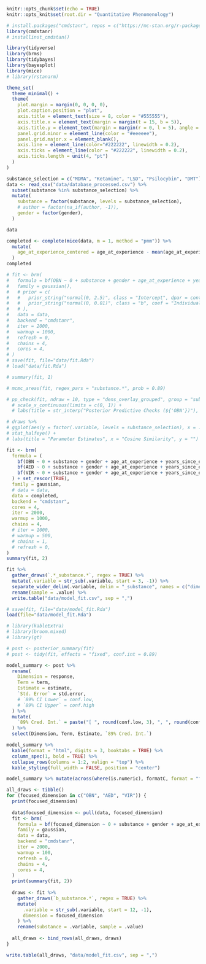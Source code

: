 ```r
knitr::opts_chunk$set(echo = TRUE)
knitr::opts_knit$set(root.dir = "Quantitative Phenomenology")

# install.packages("cmdstanr", repos = c("https://mc-stan.org/r-packages/", getOption("repos")))
library(cmdstanr)
# installinst_cmdstan()

library(tidyverse)
library(brms)
library(tidybayes)
library(bayesplot)
library(mice)
# library(rstanarm)

theme_set(
  theme_minimal() +
  theme(
    plot.margin = margin(0, 0, 0, 0),
    plot.caption.position = "plot",
    axis.title = element_text(size = 8, color = "#555555"),
    axis.title.x = element_text(margin = margin(t = 15, b = 5)),
    axis.title.y = element_text(margin = margin(r = 0, l = 5), angle = 0, vjust = 0.98, hjust = 0.5),
    panel.grid.minor = element_line(color = "#eeeeee"),
    panel.grid.major.x = element_blank(),
    axis.line = element_line(color="#222222", linewidth = 0.2),
    axis.ticks = element_line(color = "#222222", linewidth = 0.2),
    axis.ticks.length = unit(4, "pt")
  )
)
```

```r
substance_selection = c("MDMA", "Ketamine", "LSD", "Psilocybin", "DMT")
data <- read_csv("data/database_processed.csv") %>% 
  subset(substance %in% substance_selection) %>% 
  mutate(
    substance = factor(substance, levels = substance_selection),
    # author = factor(na_if(author, -1)),
    gender = factor(gender),
  )

data
```

```r
completed <- complete(mice(data, m = 1, method = "pmm")) %>% 
  mutate(
    age_at_experience_centered = age_at_experience - mean(age_at_experience)
  )
completed
```

```r
# fit <- brm(
#   formula = bf(OBN ~ 0 + substance + gender + age_at_experience + years_since_experience + (1 | author)) + set_rescor(FALSE),
#   family = gaussian(),
#   # prior = c(
#   #   prior_string("normal(0, 2.5)", class = "Intercept", dpar = contrast_categories),
#   #   prior_string("normal(0, 0.01)", class = "b", coef = "Individualism", dpar = contrast_categories)
#   # ),
#   data = data,
#   backend = "cmdstanr",
#   iter = 2000,
#   warmup = 1000,
#   refresh = 0,
#   chains = 4,
#   cores = 4,
# )
# save(fit, file="data/fit.Rda")
# load("data/fit.Rda")

# summary(fit, 1)

# mcmc_areas(fit, regex_pars = "substance.*", prob = 0.89)

# pp_check(fit, ndraw = 10, type = "dens_overlay_grouped", group = "substance") +
  # scale_x_continuous(limits = c(0, 1)) +
  # labs(title = str_interp("Posterior Predictive Checks (${'OBN'})"), x = "Cosine Similarity")
```

```r
# draws %>%
# ggplot(aes(y = factor(.variable, levels = substance_selection), x = .value)) +
# stat_halfeye() +
# labs(title = "Parameter Estimates", x = "Cosine Similarity", y = "")
```

```r
fit <- brm(
  formula = (
    bf(OBN ~ 0 + substance + gender + age_at_experience + years_since_experience + (1 | author)) +
    bf(AED ~ 0 + substance + gender + age_at_experience + years_since_experience + (1 | author)) +
    bf(VIR ~ 0 + substance + gender + age_at_experience + years_since_experience + (1 | author))
  ) + set_rescor(TRUE),
  family = gaussian,
  # data = data,
  data = completed,
  backend = "cmdstanr",
  cores = 4,
  iter = 2000,
  warmup = 1000,
  chains = 4,
  # iter = 1000,
  # warmup = 500,
  # chains = 1,
  # refresh = 0,
)
summary(fit, 2)

fit %>% 
  gather_draws(`.*_substance.*`, regex = TRUE) %>% 
  mutate(.variable = str_sub(.variable, start = 3, -1)) %>% 
  separate_wider_delim(.variable, delim = "_substance", names = c("dimension", "substance")) %>% 
  rename(sample = .value) %>%
  write.table("data/model_fit.csv", sep = ",")
```

```r
# save(fit, file="data/model_fit.Rda")
load(file="data/model_fit.Rda")
```

```r
# library(kableExtra)
# library(broom.mixed)
# library(gt)

# post <- posterior_summary(fit)
# post <- tidy(fit, effects = "fixed", conf.int = 0.89)

model_summary <- post %>%
  rename(
    Dimension = response,
    Term = term,
    Estimate = estimate,
    `Std. Error` = std.error,
    # `89% CI Lower` = conf.low,
    # `89% CI Upper` = conf.high
  ) %>% 
  mutate(
    `89% Cred. Int.` = paste("[ ", round(conf.low, 3), ", ", round(conf.high, 3), " ]", sep = "")
  ) %>% 
  select(Dimension, Term, Estimate, `89% Cred. Int.`) 

model_summary %>% 
  kable(format = "html", digits = 3, booktabs = TRUE) %>%
  column_spec(1, bold = TRUE) %>% 
  collapse_rows(columns = 1:2, valign = "top") %>% 
  kable_styling(full_width = FALSE, position = "center") 

model_summary %>% mutate(across(where(is.numeric), formatC, format = "f", digits = 3)) %>% write.table("assets/model_summary.csv", sep = ",", row.names = FALSE, col.names = FALSE)
```

```r
all_draws <- tibble()
for (focused_dimension in c("OBN", "AED", "VIR")) {
  print(focused_dimension)
  
  data$focused_dimension <- pull(data, focused_dimension)
  fit <- brm(
    formula = bf(focused_dimension ~ 0 + substance + gender + age_at_experience + years_since_experience + (1 | author)),
    family = gaussian,
    data = data,
    backend = "cmdstanr",
    iter = 2000,
    warmup = 100,
    refresh = 0,
    chains = 4,
    cores = 4,
  )
  print(summary(fit, 2))
  
  draws <- fit %>%
    gather_draws(`b_substance.*`, regex = TRUE) %>% 
    mutate(
      .variable = str_sub(.variable, start = 12, -1),
      dimension = focused_dimension
    ) %>% 
    rename(substance = .variable, sample = .value)
  
  all_draws <- bind_rows(all_draws, draws)
}

write.table(all_draws, "data/model_fit.csv", sep = ",")
```





